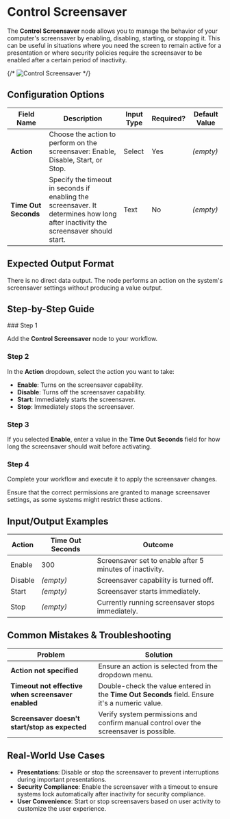 
# Control Screensaver

The **Control Screensaver** node allows you to manage the behavior of your computer's screensaver by enabling, disabling, starting, or stopping it. This can be useful in situations where you need the screen to remain active for a presentation or where security policies require the screensaver to be enabled after a certain period of inactivity.

{/* ![Control Screensaver](./control-screensaver.png) */}

## Configuration Options

| Field Name           | Description                                                                                                                       | Input Type | Required? | Default Value |
| -------------------- | --------------------------------------------------------------------------------------------------------------------------------- | ---------- | --------- | ------------- |
| **Action**           | Choose the action to perform on the screensaver: Enable, Disable, Start, or Stop.                                                 | Select     | Yes       | _(empty)_     |
| **Time Out Seconds** | Specify the timeout in seconds if enabling the screensaver. It determines how long after inactivity the screensaver should start. | Text       | No        | _(empty)_     |

## Expected Output Format

There is no direct data output. The node performs an action on the system's screensaver settings without producing a value output.

## Step-by-Step Guide

<Steps>
### Step 1

Add the **Control Screensaver** node to your workflow.

### Step 2

In the **Action** dropdown, select the action you want to take:

- **Enable**: Turns on the screensaver capability.
- **Disable**: Turns off the screensaver capability.
- **Start**: Immediately starts the screensaver.
- **Stop**: Immediately stops the screensaver.

### Step 3

If you selected **Enable**, enter a value in the **Time Out Seconds** field for how long the screensaver should wait before activating.

### Step 4

Complete your workflow and execute it to apply the screensaver changes.

</Steps>

<Callout type="warning" title="Important">
  Ensure that the correct permissions are granted to manage screensaver
  settings, as some systems might restrict these actions.
</Callout>

## Input/Output Examples

| Action  | Time Out Seconds | Outcome                                                  |
| ------- | ---------------- | -------------------------------------------------------- |
| Enable  | 300              | Screensaver set to enable after 5 minutes of inactivity. |
| Disable | _(empty)_        | Screensaver capability is turned off.                    |
| Start   | _(empty)_        | Screensaver starts immediately.                          |
| Stop    | _(empty)_        | Currently running screensaver stops immediately.         |

## Common Mistakes & Troubleshooting

| Problem                                            | Solution                                                                                       |
| -------------------------------------------------- | ---------------------------------------------------------------------------------------------- |
| **Action not specified**                           | Ensure an action is selected from the dropdown menu.                                           |
| **Timeout not effective when screensaver enabled** | Double-check the value entered in the **Time Out Seconds** field. Ensure it's a numeric value. |
| **Screensaver doesn't start/stop as expected**     | Verify system permissions and confirm manual control over the screensaver is possible.         |

## Real-World Use Cases

- **Presentations**: Disable or stop the screensaver to prevent interruptions during important presentations.
- **Security Compliance**: Enable the screensaver with a timeout to ensure systems lock automatically after inactivity for security compliance.
- **User Convenience**: Start or stop screensavers based on user activity to customize the user experience.
